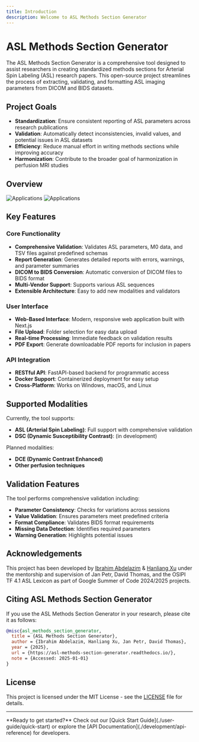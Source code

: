 ```yaml
---
title: Introduction
description: Welcome to ASL Methods Section Generator
---
```


# ASL Methods Section Generator

The ASL Methods Section Generator is a comprehensive tool designed to assist researchers in creating standardized methods sections for Arterial Spin Labeling (ASL) research papers. This open-source project streamlines the process of extracting, validating, and formatting ASL imaging parameters from DICOM and BIDS datasets.

## Project Goals

- **Standardization**: Ensure consistent reporting of ASL parameters across research publications
- **Validation**: Automatically detect inconsistencies, invalid values, and potential issues in ASL datasets
- **Efficiency**: Reduce manual effort in writing methods sections while improving accuracy
- **Harmonization**: Contribute to the broader goal of harmonization in perfusion MRI studies

## Overview 

<Image zoom theme="dark" src="/assets/apps-dr.png" alt="Applications" />
<Image zoom theme="light" src="/assets/apps-lt.png" alt="Applications" />

## Key Features

### Core Functionality
- **Comprehensive Validation**: Validates ASL parameters, M0 data, and TSV files against predefined schemas
- **Report Generation**: Generates detailed reports with errors, warnings, and parameter summaries
- **DICOM to BIDS Conversion**: Automatic conversion of DICOM files to BIDS format
- **Multi-Vendor Support**: Supports various ASL sequences
- **Extensible Architecture**: Easy to add new modalities and validators

### User Interface
- **Web-Based Interface**: Modern, responsive web application built with Next.js
- **File Upload**: Folder selection for easy data upload
- **Real-time Processing**: Immediate feedback on validation results
- **PDF Export**: Generate downloadable PDF reports for inclusion in papers

### API Integration
- **RESTful API**: FastAPI-based backend for programmatic access
- **Docker Support**: Containerized deployment for easy setup
- **Cross-Platform**: Works on Windows, macOS, and Linux


## Supported Modalities

Currently, the tool supports:

- **ASL (Arterial Spin Labeling)**: Full support with comprehensive validation
- **DSC (Dynamic Susceptibility Contrast)**: (in development)

Planned modalities:
- **DCE (Dynamic Contrast Enhanced)**
- **Other perfusion techniques**

## Validation Features

The tool performs comprehensive validation including:

- **Parameter Consistency**: Checks for variations across sessions
- **Value Validation**: Ensures parameters meet predefined criteria
- **Format Compliance**: Validates BIDS format requirements
- **Missing Data Detection**: Identifies required parameters
- **Warning Generation**: Highlights potential issues

## Acknowledgements

This project has been developed by [Ibrahim Abdelazim](https://www.ibrahim-abdelazim.de/) & [Hanliang Xu](https://hanliang-xu.github.io/#/) under the mentorship and supervision of Jan Petr, David Thomas, and the OSIPI TF 4.1 ASL Lexicon as part of Google Summer of Code 2024/2025 projects.

## Citing ASL Methods Section Generator

If you use the ASL Methods Section Generator in your research, please cite it as follows:

```bibtex
@misc{asl_methods_section_generator,
  title = {ASL Methods Section Generator},
  author = {Ibrahim Abdelazim, Hanliang Xu, Jan Petr, David Thomas},
  year = {2025},
  url = {https://asl-methods-section-generator.readthedocs.io/},
  note = {Accessed: 2025-01-01}
}
```

## License

This project is licensed under the MIT License - see the [LICENSE](../package/LICENSE) file for details.

---

<Info>
**Ready to get started?** Check out our [Quick Start Guide](./user-guide/quick-start) or explore the [API Documentation](./development/api-reference) for developers.
</Info>
